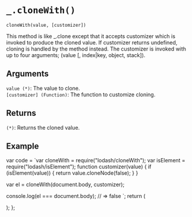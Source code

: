 # `_.cloneWith()`

`cloneWith(value, [customizer])`

This method is like _.clone except that it accepts customizer which is invoked to produce the cloned value. If customizer returns undefined, cloning is handled by the method instead. The customizer is invoked with up to four arguments; (value [, index|key, object, stack]).


## Arguments

`value (*)`: The value to clone.  
`[customizer] (Function)`: The function to customize cloning.

## Returns

`(*)`: Returns the cloned value.

## Example


  var code = `var cloneWith = require("lodash/cloneWith");
var isElement = require("lodash/isElement");
function customizer(value) {
  if (isElement(value)) {
    return value.cloneNode(false);
  }
}
 
var el = cloneWith(document.body, customizer);
 
console.log(el === document.body);
// => false
`;
  return (
    <div>
      <Embed source={code} />
    </div>
  );
};

<Demo />

